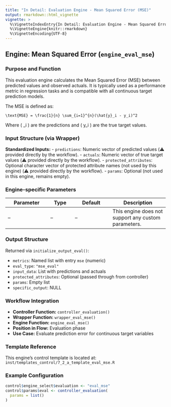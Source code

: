 ```yaml
---
title: "In Detail: Evaluation Engine - Mean Squared Error (MSE)"
output: rmarkdown::html_vignette
vignette: >
  %\VignetteIndexEntry{In Detail: Evaluation Engine - Mean Squared Error (MSE)}
  %\VignetteEngine{knitr::rmarkdown}
  %\VignetteEncoding{UTF-8}
---
```


## Engine: Mean Squared Error (`engine_eval_mse`)

### Purpose and Function
This evaluation engine calculates the Mean Squared Error (MSE) between predicted values and observed actuals. It is typically used as a performance metric in regression tasks and is compatible with all continuous target prediction models.

The MSE is defined as:

```math
\text{MSE} = \frac{1}{n} \sum_{i=1}^{n}(\hat{y}_i - y_i)^2
```

Where \( \hat{y}_i \) are the predictions and \( y_i \) are the true target values.

### Input Structure (via Wrapper)

**Standardized Inputs:**
- `predictions`: Numeric vector of predicted values (⚠️ provided directly by the workflow).
- `actuals`: Numeric vector of true target values (⚠️ provided directly by the workflow).
- `protected_attributes`: Optional character vector of protected attribute names (not used by this engine) (⚠️ provided directly by the workflow).
- `params`: Optional (not used in this engine, remains empty).

### Engine-specific Parameters

| Parameter | Type | Default | Description |
|----------|------|---------|-------------|
| –        | –    | –       | This engine does not support any custom parameters. |

### Output Structure

Returned via `initialize_output_eval()`:

- `metrics`: Named list with entry `mse` (numeric)
- `eval_type`: `"mse_eval"`
- `input_data`: List with predictions and actuals
- `protected_attributes`: Optional (passed through from controller)
- `params`: Empty list
- `specific_output`: NULL

### Workflow Integration

- **Controller Function:** `controller_evaluation()`
- **Wrapper Function:** `wrapper_eval_mse()`
- **Engine Function:** `engine_eval_mse()`
- **Position in Flow:** Evaluation phase
- **Use Case:** Evaluate prediction error for continuous target variables

### Template Reference

This engine's control template is located at:  
`inst/templates_control/7_2_a_template_eval_mse.R`

### Example Configuration
```r
control$engine_select$evaluation <- "eval_mse"
control$params$eval <- controller_evaluation(
  params = list()
)
```
